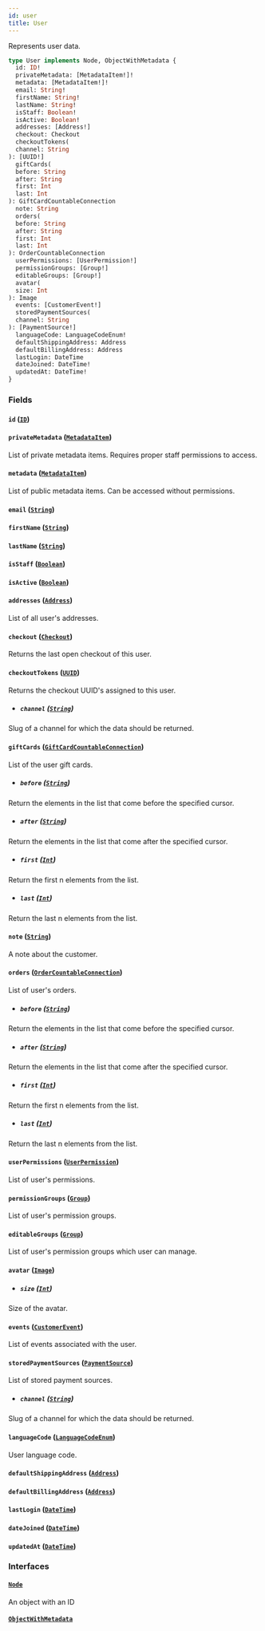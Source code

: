 ```yaml
---
id: user
title: User
---
```



Represents user data.

```graphql
type User implements Node, ObjectWithMetadata {
  id: ID!
  privateMetadata: [MetadataItem!]!
  metadata: [MetadataItem!]!
  email: String!
  firstName: String!
  lastName: String!
  isStaff: Boolean!
  isActive: Boolean!
  addresses: [Address!]
  checkout: Checkout
  checkoutTokens(
  channel: String
): [UUID!]
  giftCards(
  before: String
  after: String
  first: Int
  last: Int
): GiftCardCountableConnection
  note: String
  orders(
  before: String
  after: String
  first: Int
  last: Int
): OrderCountableConnection
  userPermissions: [UserPermission!]
  permissionGroups: [Group!]
  editableGroups: [Group!]
  avatar(
  size: Int
): Image
  events: [CustomerEvent!]
  storedPaymentSources(
  channel: String
): [PaymentSource!]
  languageCode: LanguageCodeEnum!
  defaultShippingAddress: Address
  defaultBillingAddress: Address
  lastLogin: DateTime
  dateJoined: DateTime!
  updatedAt: DateTime!
}
```


### Fields

#### `id` ([`ID`](../../../developer/api-reference/scalars/id))




#### `privateMetadata` ([`MetadataItem`](../../../developer/api-reference/objects/metadata-item))

List of private metadata items. Requires proper staff permissions to access.


#### `metadata` ([`MetadataItem`](../../../developer/api-reference/objects/metadata-item))

List of public metadata items. Can be accessed without permissions.


#### `email` ([`String`](../../../developer/api-reference/scalars/string))




#### `firstName` ([`String`](../../../developer/api-reference/scalars/string))




#### `lastName` ([`String`](../../../developer/api-reference/scalars/string))




#### `isStaff` ([`Boolean`](../../../developer/api-reference/scalars/boolean))




#### `isActive` ([`Boolean`](../../../developer/api-reference/scalars/boolean))




#### `addresses` ([`Address`](../../../developer/api-reference/objects/address))

List of all user's addresses.


#### `checkout` ([`Checkout`](../../../developer/api-reference/objects/checkout))

Returns the last open checkout of this user.


#### `checkoutTokens` ([`UUID`](../../../developer/api-reference/scalars/uuid))

Returns the checkout UUID's assigned to this user.
- ##### `channel` ([`String`](../../../developer/api-reference/scalars/string))

Slug of a channel for which the data should be returned.


#### `giftCards` ([`GiftCardCountableConnection`](../../../developer/api-reference/objects/gift-card-countable-connection))

List of the user gift cards.
- ##### `before` ([`String`](../../../developer/api-reference/scalars/string))

Return the elements in the list that come before the specified cursor.


- ##### `after` ([`String`](../../../developer/api-reference/scalars/string))

Return the elements in the list that come after the specified cursor.


- ##### `first` ([`Int`](../../../developer/api-reference/scalars/int))

Return the first n elements from the list.


- ##### `last` ([`Int`](../../../developer/api-reference/scalars/int))

Return the last n elements from the list.


#### `note` ([`String`](../../../developer/api-reference/scalars/string))

A note about the customer.


#### `orders` ([`OrderCountableConnection`](../../../developer/api-reference/objects/order-countable-connection))

List of user's orders.
- ##### `before` ([`String`](../../../developer/api-reference/scalars/string))

Return the elements in the list that come before the specified cursor.


- ##### `after` ([`String`](../../../developer/api-reference/scalars/string))

Return the elements in the list that come after the specified cursor.


- ##### `first` ([`Int`](../../../developer/api-reference/scalars/int))

Return the first n elements from the list.


- ##### `last` ([`Int`](../../../developer/api-reference/scalars/int))

Return the last n elements from the list.


#### `userPermissions` ([`UserPermission`](../../../developer/api-reference/objects/user-permission))

List of user's permissions.


#### `permissionGroups` ([`Group`](../../../developer/api-reference/objects/group))

List of user's permission groups.


#### `editableGroups` ([`Group`](../../../developer/api-reference/objects/group))

List of user's permission groups which user can manage.


#### `avatar` ([`Image`](../../../developer/api-reference/objects/image))


- ##### `size` ([`Int`](../../../developer/api-reference/scalars/int))

Size of the avatar.


#### `events` ([`CustomerEvent`](../../../developer/api-reference/objects/customer-event))

List of events associated with the user.


#### `storedPaymentSources` ([`PaymentSource`](../../../developer/api-reference/objects/payment-source))

List of stored payment sources.
- ##### `channel` ([`String`](../../../developer/api-reference/scalars/string))

Slug of a channel for which the data should be returned.


#### `languageCode` ([`LanguageCodeEnum`](../../../developer/api-reference/enums/language-code-enum))

User language code.


#### `defaultShippingAddress` ([`Address`](../../../developer/api-reference/objects/address))




#### `defaultBillingAddress` ([`Address`](../../../developer/api-reference/objects/address))




#### `lastLogin` ([`DateTime`](../../../developer/api-reference/scalars/date-time))




#### `dateJoined` ([`DateTime`](../../../developer/api-reference/scalars/date-time))




#### `updatedAt` ([`DateTime`](../../../developer/api-reference/scalars/date-time))




### Interfaces

#### [`Node`](../../../developer/api-reference/interfaces/node) 

An object with an ID


#### [`ObjectWithMetadata`](../../../developer/api-reference/interfaces/object-with-metadata) 






